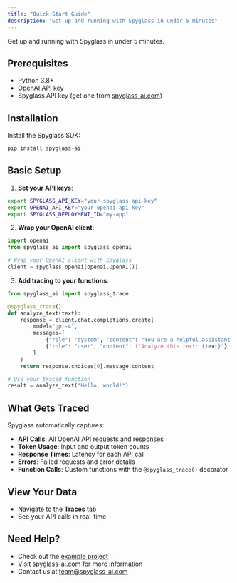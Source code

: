 ```yaml
---
title: "Quick Start Guide"
description: "Get up and running with Spyglass in under 5 minutes"
---
```


Get up and running with Spyglass in under 5 minutes.

## Prerequisites

- Python 3.8+
- OpenAI API key
- Spyglass API key (get one from [spyglass-ai.com](https://spyglass-ai.com))

## Installation

Install the Spyglass SDK:

```bash
pip install spyglass-ai
```

## Basic Setup

1. **Set your API keys**:

```bash
export SPYGLASS_API_KEY="your-spyglass-api-key"
export OPENAI_API_KEY="your-openai-api-key"
export SPYGLASS_DEPLOYMENT_ID="my-app"
```

2. **Wrap your OpenAI client**:

```python
import openai
from spyglass_ai import spyglass_openai

# Wrap your OpenAI client with Spyglass
client = spyglass_openai(openai.OpenAI())
```

3. **Add tracing to your functions**:

```python
from spyglass_ai import spyglass_trace

@spyglass_trace()
def analyze_text(text):
    response = client.chat.completions.create(
        model="gpt-4",
        messages=[
            {"role": "system", "content": "You are a helpful assistant."},
            {"role": "user", "content": f"Analyze this text: {text}"}
        ]
    )
    return response.choices[0].message.content

# Use your traced function
result = analyze_text("Hello, world!")
```

## What Gets Traced

Spyglass automatically captures:

- **API Calls**: All OpenAI API requests and responses
- **Token Usage**: Input and output token counts
- **Response Times**: Latency for each API call
- **Errors**: Failed requests and error details
- **Function Calls**: Custom functions with the `@spyglass_trace()` decorator

## View Your Data

- Navigate to the **Traces** tab
- See your API calls in real-time

## Need Help?

- Check out the [example project](https://github.com/Spyglass-AI/spyglass-repos/tree/main/example-project)
- Visit [spyglass-ai.com](https://spyglass-ai.com) for more information
- Contact us at [team@spyglass-ai.com](mailto:team@spyglass-ai.com) 